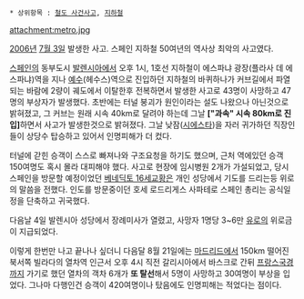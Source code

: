  * 상위항목 : [[철도 사건사고]], [[지하철]]

attachment:metro.jpg

[[2006년]] [[7월 3일]] 발생한 사고. 스페인 지하철 50여년의 역사상 최악의 사고였다.

[[스페인]]의 동부도시 [[발렌시아]]에서 오후 1시, 1호선 지하철이 에스파냐 광장(플라사 데 에스파냐)역을 지나 [[예수]](헤수스)역으로 진입하던 지하철의 바퀴하나가 커브길에서 파열되는 바람에 2량이 궤도에서 이탈한후 전복하면서 발생한 사고로 43명이 사망하고 47명의 부상자가 발생했다. 초반에는 터널 붕괴가 원인이라는 설도 나왔으나 아닌것으로 밝혀졌고, 그 커브는 원래 시속 40km로 달려야 하는데 그날 '''["과속" 시속 80km로 진입]'''하면서 사고가 발생한것으로 밝혀졌다. 그날 낮잠([[시에스타]])을 자러 귀가하던 직장인들이 상당수 탑승하고 있어서 인명피해가 더 컸다.

터널에 갇힌 승객이 스스로 빠져나와 구조요청을 하기도 했으며, 근처 역에있던 승객 150여명도 혹시 몰라 대피해야 했다. 사고로 현장에 임시병원 2개가 가설되었고, 당시 스페인을 방문할 예정이었던 [[베네딕토 16세]]교황은 개인 성당에서 기도를 드리는등 위로의 말씀을 전했다. 인도를 방문중이던 호세 로드리게스 사파테로 스페인 총리는 공식일정을 단축하고 귀국했다.

다음날 4일 발렌시아 성당에서 장례미사가 열렸고, 사망자 1명당 3~6만 [[유로]]의 위로금이 지급되었다.

이렇게 한번만 나고 끝나나 싶더니 다음달 8월 21일에는 [[마드리드]]에서 150km 떨어진 북서쪽 빌라다의 열차역 인근서 오후 4시 직전 갈리시아에서 바스크로 간뒤 [[프랑스]]국경까지 가기로 했던 열차의 객차 6개가 '''또 탈선'''해서 5명이 사망하고 30여명이 부상을 입었다. 그나마 다행인건 승객이 420여명이나 탔음에도 인명피해는 적었다는 점이다.
